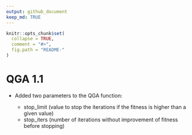 ```yaml
---
output: github_document
keep_md: TRUE
---
```


<!-- NEWS.md is generated from NEWS.Rmd. Please edit NEWS.Rmd file -->

```r
knitr::opts_chunk$set(
  collapse = TRUE,
  comment = "#>",
  fig.path = "README-"
)
```

# QGA 1.1

* Added two parameters to the QGA function:

  - stop_limit (value to stop the iterations if the fitness is higher than a given value)
  - stop_iters (number of iterations without improvement of fitness before stopping)